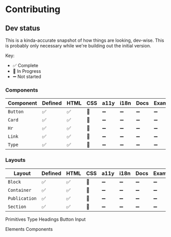 
<Meta title="For Developers | Contributing" />

# Contributing

## Dev status

This is a kinda-accurate snapshot of how things are looking, dev-wise. This is probably only necessary while we're building out the initial version.

Key:
* ✅ Complete
* 🔄 In Progress
* ➖ Not started

### Components

Component           | Defined | HTML | CSS | a11y | i18n | Docs | Examples |
------------------- | ------- | ---- | --- | ---- | ---- | ---- | -------- |
`Button`            | ✅      | ✅   | 🔄  | ➖   | ➖  | ➖   | ➖       |
`Card`              | ✅      | ✅   | 🔄  | ➖   | ➖  | ➖   | ➖       |
`Hr`                | ✅      | ✅   | 🔄  | ➖   | ➖  | ➖   | ➖       |
`Link`              | ✅      | ✅   | 🔄  | ➖   | ➖  | ➖   | ➖       |
`Type`              | ✅      | ✅   | 🔄  | ➖   | ➖  | ➖   | ➖       |

### Layouts

Layout              | Defined | HTML | CSS | a11y | i18n | Docs | Examples |
------------------- | ------- | ---- | --- | ---- | ---- | ---- | -------- |
`Block`             | ✅      | ✅   | 🔄  | ➖   | ➖  | ➖   | ➖       |
`Container`         | ✅      | ✅   | 🔄  | ➖   | ➖  | ➖   | ➖       |
`Publication`       | ✅      | ✅   | 🔄  | ➖   | ➖  | ➖   | ➖       |
`Section`           | ✅      | ✅   | 🔄  | ➖   | ➖  | ➖   | ➖       |

Primitives
  Type
  Headings
  Button
  Input

Elements
Components
